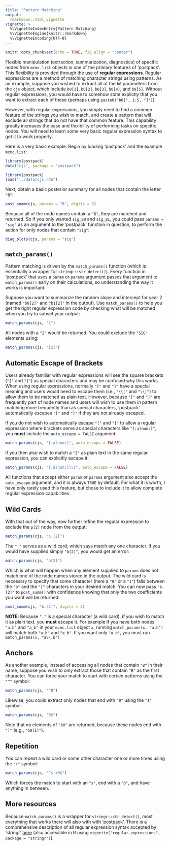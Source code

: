 ```yaml
---
title: "Pattern Matching"
output: 
  rmarkdown::html_vignette
vignette: >
  %\VignetteIndexEntry{Pattern Matching}
  %\VignetteEngine{knitr::rmarkdown}
  %\VignetteEncoding{UTF-8}
---
```


```r
knitr::opts_chunk$set(echo = TRUE, fig.align = "center")
```

Flexible manipulation (extraction, summarization, diagnostics) of specific nodes from `mcmc.list` objects is one of the primary features of 'postpack'.
This flexibility is provided through the use of **regular expressions**.
Regular expressions are a method of matching character strings using patterns.
As an example, suppose you wished to extract all of the `b0` parameters from the `cjs` object, which include `b0[1]`, `b0[2]`, `b0[3]`, `b0[4]`, and `b0[5]`.
Without regular expressions, you would have to somehow state explictly that you want to extract each of these (perhaps using `paste0("b0[", 1:5, "]")`).

However, with regular expressions, you simply need to find a common feature of the strings you wish to match, and create a pattern that will exclude all strings that do not have that common feature.
This capability greatly increases the ease and flexibility of performing tasks on specific nodes.
You will need to learn some very basic regular expression syntax to get it to work properly.

Here is a very basic example. 
Begin by loading 'postpack' and the example `mcmc.list`:

```r
library(postpack)
data("cjs", package = "postpack")
```

```r
library(postpack)
load("../data/cjs.rda")
```

Next, obtain a basic posterior summary for all nodes that contain the letter `"B"`:

```r
post_summ(cjs, params = "B", digits = 3)
```

Because all of the node names contain a `"B"`, they are matched and returned. So if you only wanted `sig_B0` and `sig_B1`, you could pass `params = "sig"` as an argument to the 'postpack' function in question, to perform the action for only nodes that contain `"sig"`:

```r
diag_plots(cjs, params = "sig")
```

## `match_params()`

Pattern matching is driven by the `match_params()` function (which is essentially a wrapper for `stringr::str_detect()`).
Every function in 'postpack' that uses a `param` or `params` argument passes that argument to `match_params()` early on their calculations, so understanding the way it works is important. 

Suppose you want to summarize the random slope and intercept for year 2 (named `"b0[2]"` and `"b1[2]"` in the output).
Use `match_params()` to help you get the right regular expression code by checking what will be matched when you try to subset your output:

```r
match_params(cjs, "2")
```

All nodes with a `"2"` would be returned. You could exclude the `"SIG"` elements using:

```r
match_params(cjs, "[2]")
```

## Automatic Escape of Brackets

Users already familiar with regular expressions will see the square brackets (`"["` and `"]"`) as special characters and may be confused why this works.
When using regular expressions, normally `"["` and `"]"` have a special meaning and users would need to escape them (i.e., `"\\["` and `"\\]"`) to allow them to be matched as plain text. 
However, because `"["` and `"]"` are frequently part of node names and users will wish to use them in pattern matching more frequently than as special characters, 'postpack' automatically escapes `"["` and `"]"` if they are not already escaped.

If you do not wish to automatically escape `"["` and `"]"` to allow a regular expression where brackets serve as special characters like `"[:alnum:]"`, you **must** include the `auto_escape = FALSE` argument:

```r
match_params(cjs, "[:alnum:]", auto_escape = FALSE)
```

If you then also wish to match a `"["` as plain text in the same regular expression, you can explicitly escape it:

```r
match_params(cjs, "[:alnum:]\\[", auto_escape = FALSE)
```

All functions that accept either `param` or `params` argument also accept the `auto_escape` argument, and it is always `TRUE` by default. For what it is worth, I have only rarely used this feature, but chose to include it to allow complete regular expression capabilities.

## Wild Cards

With that out of the way, now further refine the regular expression to exclude the `p[2]` node from the output:

```r
match_params(cjs, "b.[2]")
```

The `"."` serves as a wild card, which says match any one character. If you would have supplied simply `"b[2]"`, you would get an error:

```r
match_params(cjs, "b[2]")
```

Which is what will happen when any element supplied to `params` does not match one of the node names stored in the output. The wild card is necessary to specify that some character (here a `"0"` or a `"1"`) falls between the `"b"` and the `"["` characters in your desired match. You can now pass `"b.[2]"` to `post_summ()` with confidence knowing that only the two coefficients you want will be returned:

```r
post_summ(cjs, "b.[2]", digits = 3)
```

**NOTE**: Because `"."` is a special character (a wild card), if you wish to match it as plain text, you **must** escape it.
For example if you have both nodes `"a.b"` and `"a_b"` in your `mcmc.list` object `x`, running `match_params(x, "a.b")` will match both `"a.b"` and `"a_b"`. If you want only `"a.b"`, you must run `match_params(x, "a\\.b")`

## Anchors

As another example, instead of accessing all nodes that contain `"B"` in their name, suppose you wish to only extract those that contain `"B"` as the first character. You can force your match to start with certain patterns using the `"^"` symbol:

```r
match_params(cjs, "^B")
```

Likewise, you could extract only nodes that end with `"0"` using the `"$"` symbol:

```r
match_params(cjs, "0$")
```

Note that no elements of `"b0"` are returned, because these nodes end with `"]"` (e.g., `"b0[1]"`).

## Repetition

You can repeat a wild card or some other character one or more times using the `"+"` symbol:

```r
match_params(cjs, "^s.+0$")
```

Which forces the match to start with an `"s"`, end with a `"0"`, and have anything in between.

## More resources

Because `match_params()` is a wrapper for `stringr::str_detect()`, most everything that works there will also with with 'postpack'.
There is a comprehensive description of all regular expression syntax accepted by 'stringr' [here](https://stringr.tidyverse.org/articles/regular-expressions.html) (also accessible in R using `vignette("regular-expressions", package = "stringr")`).

